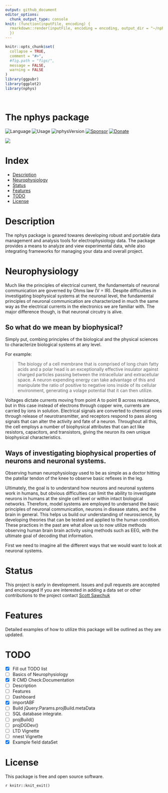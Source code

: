 ```yaml
---
output: github_document
editor_options: 
  chunk_output_type: console
knit: (function(inputFile, encoding) {
  rmarkdown::render(inputFile, encoding = encoding, output_dir = "~/nphys")
  })
---
```


<!-- README.md is generated from README.Rmd. Please edit that file -->

```r
knitr::opts_chunk$set(
  collapse = TRUE,
  comment = "#>",
  #fig.path = "figs/",
  message = FALSE,
  warning = FALSE
)
library(ggpubr)
library(ggplot2)
library(nphys)




```


# The nphys package 


![Language](https://img.shields.io/badge/Language-R-blue?style=plastic&logo=R)
![Usage](https://img.shields.io/badge/Usage-neurophysiology-green?style=plastic&logo=R)
![nphysVersion](https://img.shields.io/github/v/tag/NRSC/nphys?label=version&style=plastic)
[![Sponsor](https://img.shields.io/badge/-Sponsor-red?logo=github&style=plastic)](https://github.com/sponsors/NRSC)
[![Donate](https://img.shields.io/badge/-Donate-yellow?style=plastic&logo=paypal)](https://paypal.me/sdsawchuk)


![](figs/ap.png)


# Index

* [Description](#Description)
* [Neurophysiology](#Neurophysiology)
* [Status](#Status)
* [Features](#Features)
* [TODO](#todo) 
* [License](#license)

# Description

The nphys package is geared towares developing robust and portable data management and analysis tools for electrophysiology data.
The package provides a means to analyze and view experimental data, while also integrating frameworks for managing your data and overall project.


# Neurophysiology

Much like the principles of electrical current, the fundamentals of neuronal communication are governed by Ohms law (V = IR). Despite  difficulties in investigating biophysical systems at the neuronal level, the fundamental principles of neuronal communication are characterized in much the same way as the electrical currents in the electronics we are familiar with. The major difference though, is that neuronal circutry is alive. 


## So what do we mean by biophysical?

Simply put, combing principles of the biological and the physical sciences to characterize biological systems at any level. 

For example:

> The biology of a cell membrane that is comprised of long chain fatty acids and a polar head is an exceptionally effective insulator against charged particles passing between the intracellular and extracellular space. A neuron expending energy can take advantage of this and manipulate the ratio of positive to negative ions inside of its cellular environment, generating a volage potential that it can then utilize.  

Voltages dictate currents moving from point A to point B across resistance, but in this case instead of electrons through copper wire, currents are carried by ions in solution. Electrical signals are converted to chemical ones through release of neurotransmitter, and receptors respond to pass along signals that can alter the activity and fate of a neuron. Throughout all this, the cell employs a number of biophysical attributes that can act like resistors, capacitors, and transistors, giving the neuron its own unique biophysical characteristics.

## Ways of investigating biophysical properties of neurons and neuronal systems.

Observing human neurophysiology used to be as simple as a doctor hitting the patellar tendon of the knee to observe basic reflexes in the leg.

Ultimately, the goal is to understand how neurons and neuronal systems work in humans, but obvious difficulties can limit the ability to investigate neurons in humans at the single cell level or within intact biological networks. Therefore, model systems are employed to undersand the basic principles of neuronal communication, neurons in disease states, and the brain in general. This helps us build our understanding of neuroscience, by developing theories that can be tested and applied to the human condition. These practices in the past are what allow us to now utilize methods observing human brain brain activity using methods such as EEG, with the ultimate goal of decoding that information.

First we need to imagine all the different ways that we would want to look at neuronal systems.


# Status

This project is early in development. Issues and pull requests are accepted and encouraged
If you are interested in adding a data set or other contributions to the project contact [Scott Sawchuk](mailto:scott@nrsccollective.com) 

# Features

Detailed examples of how to utilize this package will be outlined as they are updated. 

# TODO

- [X] Fill out TODO list
- [ ] Basics of Neurophysiology
- [X] R CMD Check:Documentation
- [ ] Description
- [ ] Features
- [ ] Dashboard
- [X] importABF
- [ ] Build jQuery:Params.projBuild.metaData
- [ ] SQL database integrate. 
- [ ] projBuild() 
- [ ] projDGDev() 
- [ ] LTD Vignette  
- [ ] nnest Vignette  
- [x] Example field dataSet

 

# License

This package is free and open source software.

`r knitr::knit_exit()`

<!---
either through wire or solution. The signal this current carries can be modulated by passing it across certain type resistance

## Usage
Neurophysiology experiments generally require collecting many individual data files and keeping track of a large number of methodology variables. In fact, often times methodology variables will go over look during analysis, simply because  and and it can be difficult to  

Performing neurophysiology experiments almost always requires paying close attention to the response while also retaining relevant information for later analysis. Knowing what is relevant comes through practice, and the hands on nature of neurophysiology makes it is easy to potentially loose track of or misrepresent important information.

While many commercial software packages support options for viewing and analyzing evoked responses (i.e.pClamp, Patchmaster), there is often little focus on creating complete project constructs that allow for cross platform development of a0 project, including documentation, data organization, and eventually compiling the work into a single presentable document. 

Running an experiment with the help of R enables us to ensure that consistency is maintained throughout all avenues of the experimental procedure, and that we can easily look back on our data and find new ways to apply the same methods of analysis to each new piece of collected data.
It also allows us to easily re-examine our entire dataset without going back to each individual abf or dat file, by compiling all of the relevant information into one place. 


This package is optimized towards maintaining an organized project data, so you can access and present it on a moments notice during a discussion, similar to how you may show off pictures of your kids at the backyard bbq.  
We want to be able to able to interact with the data, and effeciently incorporate updated analysis into our ongoing project. The goal is to have easily reproducible access to analyzing our complete dataset, while simplifying updating the entire project.  
Too often I see students set their cursors, measure the slope, copy the output into excel, then never look at that data again. 


### The first step: using the nphys package to build a project directory.

Typical project builds are templates for certain types of projects being run, and contents will vary based upon the needs of the project, but the basic components remain the same. We are going to begin by building the project `EXA` (for example) by simply calling the built in function `nphys::build_proj("EXA")`

Projects and project directories are labeled `proj` followed by (generally 3) letter identifiers that are short and easy to reference. `e.g. projEXA`. It is optimal to maintain project directories immediately downstream from where your tilde is assigned `e.g. "~/projEXA`. To find out what directory your tilde is assigned to type `setwd("~")` in your console, followed by `getwd()`. Reassigning your working directory to your project directory will then be as simple as executing `setwd("~/projEXA")`

> Heads up! This will change your working directory and if you do not change it back, you may encounter errors when trying to work within the project. 



%helping to manage large data sets in a way that presents comprehensive summaries that can be rapidly updated and observed from many different angles.


This package is currently geared towards field long-term depression (LTD) experiments and whole-cell patch-clamp experiments, but will continue to be updated as more example datasets and methodologies become available.



Using the nphys packages while running an experiment is simple   

--->


